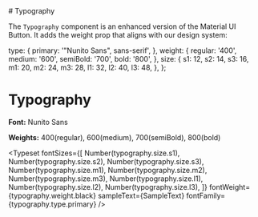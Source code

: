 


<Meta title="Atoms/Typography" component={Typography} of={Stories} />
# Typography

The `Typography` component is an enhanced version of the Material UI Button. It adds the weight prop that aligns with our design system:

  type: {
    primary: '"Nunito Sans", sans-serif',
  },
  weight: {
    regular: '400',
    medium: '600',
    semiBold: '700',
    bold: '800',
  },
  size: {
    s1: 12,
    s2: 14,
    s3: 16,
    m1: 20,
    m2: 24,
    m3: 28,
    l1: 32,
    l2: 40,
    l3: 48,
  },
};


# Typography

**Font:** Nunito Sans

**Weights:** 400(regular), 600(medium), 700(semiBold), 800(bold)

<Typeset
  fontSizes={[
    Number(typography.size.s1),
    Number(typography.size.s2),
    Number(typography.size.s3),
    Number(typography.size.m1),
    Number(typography.size.m2),
    Number(typography.size.m3),
    Number(typography.size.l1),
    Number(typography.size.l2),
    Number(typography.size.l3),
  ]}
  fontWeight={typography.weight.black}
  sampleText={SampleText}
  fontFamily={typography.type.primary}
/>
